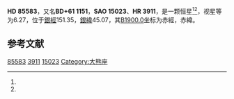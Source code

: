 {{Starbox begin
| name = HD 85583
}}
{{Starbox observe
| epoch = [[J2000.0|J2000.0]]
| constell = {{星座名待查}}<ref name=SIMBAD>{{cite web
 | url=http://simbad.u-strasbg.fr/simbad/sim-id?Ident=HR+3911
 | title =Pulsating variable Star
 | publisher=Centre de Données astronomiques de Strasbourg
 | work=SIMBAD
 | accessdate=2012-07-13}}</ref><ref name=DATA>{{cite web
 | url=http://vizier.u-strasbg.fr/viz-bin/VizieR-5?-out.add=.&-source=5050&-corr=PK=HR&-out.max=9999&HR=3911
 | title=VizieR Detailed Page
 | accessdate=2012-07-13
 | archive-date=2016-03-05
 | archive-url=https://web.archive.org/web/20160305204655/http://vizier.u-strasbg.fr/viz-bin/VizieR-5?-out.add=.&-source=5050&-corr=PK=HR&-out.max=9999&HR=3911
 | dead-url=no
 }}</ref>
| 星官 = 
| ra = {{RA|9|55|3.4}}<ref name=SIMBAD /><ref name=DATA />
| dec = {{DEC|+61|6|58}}<ref name=SIMBAD /><ref name=DATA />
| appmag_v = 6.27<ref name=SIMBAD /><ref name=DATA />
}}
{{Starbox character
| class = K0<ref name=SIMBAD /><ref name=DATA />
| b-v = 1.05<ref name=SIMBAD /><ref name=DATA />
| u-b = <ref name=SIMBAD /><ref name=DATA />
| r-i = <ref name=SIMBAD /><ref name=DATA />
| variable = 
}}
{{Starbox astrometry
| radial_v = 
| prop_mo_ra = -11
| parallax = 
| p_error = 
}}
{{Starbox catalog
| names =BD+61 1151，[[SAO星表|SAO]] 15023，[[HD星表|HD]] 85583，[[HR星表|HR]] 3911}}
{{Starbox reference |Simbad=HR+3911}}
{{Starbox end}}

'''HD 85583'''，又名'''BD+61 1151'''，'''SAO 15023'''、'''HR 3911'''，是一颗恒星<ref name=SIMBAD /><ref name=DATA />，视星等为6.27，位于[[銀道座標系|銀經]]151.35，[[銀道座標系|銀緯]]45.07，其[[B1900.0|B1900.0]]坐标为赤經{{RA|9|47|45.7}}，赤緯{{DEC|+61|45.07|15}}。

== 参考文献 ==
{{reflist}}
{{大熊座}}
{{star-stub}}

[[Category:HD和HDE天體|85583]]
[[Category:HR天體|3911]]
[[Category:SAO天體|15023]]
[[Category:大熊座|Category:大熊座]]